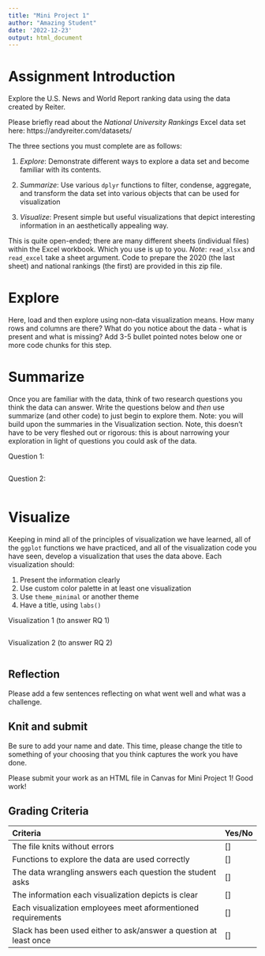 ```yaml
---
title: "Mini Project 1"
author: "Amazing Student"
date: '2022-12-23'
output: html_document
---
```


# Assignment Introduction

Explore the U.S. News and World Report ranking data using the data created by Reiter. 

Please briefly read about the *National University Rankings* Excel data set here:
https://andyreiter.com/datasets/

The three sections you must complete are as follows:

1. *Explore*: Demonstrate different ways to explore a data set and become familiar with its contents.

2. *Summarize*: Use various `dplyr` functions to filter, condense, aggregate, and transform the data set into various objects that can be used for visualization

3. *Visualize*: Present simple but useful visualizations that depict interesting information in an aesthetically appealing way.

This is quite open-ended; there are many different sheets (individual files) within the Excel workbook. Which you use is up to you. *Note*: `read_xlsx` and `read_excel` take a sheet argument. Code to prepare the 2020 (the last sheet) and national rankings (the first) are provided in this zip file.

# Explore

Here, load and then explore using non-data visualization means. How many rows and columns are there? What do you notice about the data - what is present and what is missing? Add 3-5 bullet pointed notes below one or more code chunks for this step.

# Summarize

Once you are familiar with the data, think of two research questions you think the data can answer. Write the questions below and *then* use summarize (and other code) to just begin to explore them. Note: you will build upon the summaries in the Visualization section. Note, this doesn't have to be very fleshed out or rigorous: this is about narrowing your exploration in light of questions you could ask of the data.

Question 1: 

```r

```

Question 2: 

```r

```

# Visualize

Keeping in mind all of the principles of visualization we have learned, all of the `ggplot` functions we have practiced, and all of the visualization code you have seen, develop a visualization that uses the data above. Each visualization should:

1. Present the information clearly
2. Use custom color palette in at least one visualization
3. Use `theme_minimal` or another theme
4. Have a title, using `labs()`

Visualization 1 (to answer RQ 1)

```r

```

Visualization 2 (to answer RQ 2)

```r

```

## Reflection

Please add a few sentences reflecting on what went well and what was a challenge.

## Knit and submit

Be sure to add your name and date. This time, please change the title to something of your choosing that you think captures the work you have done.

Please submit your work as an HTML file in Canvas for Mini Project 1! Good work!

## Grading Criteria

| Criteria                                                            | Yes/No |
|:--------------------------------------------------------------------|:-------|
| The file knits without errors                                       |   []   |
| Functions to explore the data are used correctly                    |   []   |
| The data wrangling answers each question the student asks           |   []   |
| The information each visualization depicts is clear                 |   []   |
| Each visualization employees meet aformentioned requirements        |   []   |
| Slack has been used either to ask/answer a question at least once   |   []   |
